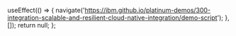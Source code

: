 
  useEffect(() => {
    navigate('https://ibm.github.io/platinum-demos/300-integration-scalable-and-resilient-cloud-native-integration/demo-script');
  }, []);
  return null;
};

